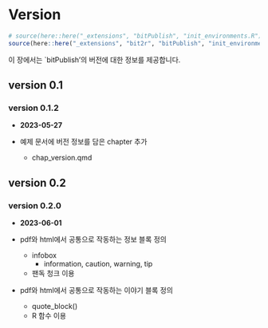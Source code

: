 # Version

\label{chap:version} 
\newcounter{exam_num_version} 
\setcounter{exam_num_version}{0}

```r
# source(here::here("_extensions", "bitPublish", "init_environments.R"))
source(here::here("_extensions", "bit2r", "bitPublish", "init_environments.R"))
```

이 장에서는 `bitPublish'의 버전에 대한 정보를 제공합니다.

## version 0.1

### version 0.1.2

- **2023-05-27**

- 예제 문서에 버전 정보를 담은 chapter 추가
    - chap_version.qmd
    
## version 0.2

### version 0.2.0    

- **2023-06-01**

- pdf와 html에서 공통으로 작동하는 정보 블록 정의
    - infobox
        - information, caution, warning, tip
    - 팬독 청크 이용
- pdf와 html에서 공통으로 작동하는 이야기 블록 정의
    - quote_block()
    - R 함수 이용 


